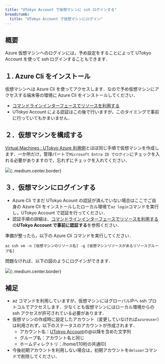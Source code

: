 ```yaml
---
title: "UTokyo Account で仮想マシンに ssh ログインする"
breadcrumb:
  title: "UTokyo Account で仮想マシンにログイン"
---
```


## 概要

Azure 仮想マシンへのログインには，予め設定をすることによって UTokyo Account を使って ssh ログインすることもできます．

## １. Azure Cli をインストール

仮想マシンへは Azure Cli を使ってアクセスします．なので予め仮想マシンにアクセスする端末等の環境に Azure Cli をインストールしてください．
- [コマンドラインインターフェースでリソースを利用する](/research_computing/utokyo_azure/virtualmachine/azcli)
- UTokyo Account による認証はこの後で行いますが，このタイミングで事前に行っていてもかまいません．

## ２．仮想マシンを構成する

[Virtual Machines : UTokyo Azure 利用例](/research_computing/utokyo_azure/virtualmachine/)とほぼ同じ手順で仮想マシンを作成します．一か所だけ，管理パートで`Microsoft Entra ID でログイン`にチェックを入れる必要がありますので，忘れずにチェックを入れてください． 

![](img/01_entraidlogin1.png){:.medium.center.border}

## ３．仮想マシンにログインする

- Azure Cli でまだ UTokyo Acount の認証が済んでいない場合はここでご自身の Azure Cli をインストールしたローカル環境で`az login`コマンドを実行し，UTokyo Account で認証を行ってください．
- 認証手順の詳細は、[コマンドラインインターフェースでリソースを利用する](/research_computing/utokyo_azure/virtualmachine/azcli)の**UTokyo Account で事前に認証する**を参照ください．

準備が整ったら，以下の Azure Cli コマンドを実行してください．

`az ssh vm -n [仮想マシンのリソース名] -g [仮想マシンリソースがあるリソースグループ名]`

問題なければ、以下の図のようにログインができます．

![](img/02_entraidlogin2.png){:.medium.center.border}


## 補足

- az コマンドを利用していますが，仮想マシンにはグローバルIPへ ssh プロトコルでアクセスします．少なくとも仮想マシンにはローカル環境からの ssh アクセスが許可されている必要があります．
- 仮想マシンの作成時に設定したアカウント（変更していなければ`azureuser`）は利用されず，以下のステータスのアカウントが作成されます．
  - アカウント名：[UTokyo Account](https://utelecon.adm.u-tokyo.ac.jp/utokyo_account/)の@以降を含めた文字列
  - グループ名：アカウント名と同じ
  - ホームディレクトリ：/home/[10桁の共通ID]
- 今後初期アカウントを利用しない場合は，初期アカウントを`deluser`コマンドで削除してください．
